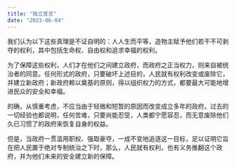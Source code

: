 ```yaml
---
title: "独立宣言"
date: "2023-06-04"
---
```


我们认为以下这些真理是不证自明的：人人生而平等，造物主赋予他们若干不可剥夺的权利，其中包括生命权、自由权和追求幸福的权利。

为了保障这些权利，人们才在他们之间建立政府，而政府之正当权力，则来自被统治者的同意。任何形式的政府，只要破坏上述目的，人民就有权利改变或废除它，并建立新政府；新政府赖以奠基的原则，得以组织权力的方式，都要最大可能地增进民众的安全和幸福。

的确，从慎重考虑，不应当由于轻微和短暂的原因而改变成立多年的政府。过去的一切经验也都说明，任何苦难，只要尚能忍受，人类都宁愿容忍，而无意废除他们久已习惯了的政府来恢复自身的权益。

但是，当政府一贯滥用职权、强取豪夺，一成不变地追逐这一目标，足以证明它旨在把人民置于绝对专制统治之下时，那么，人民就有权利，也有义务推翻这个政府，并为他们未来的安全建立新的保障。